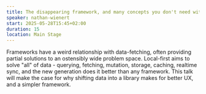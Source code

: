 ```yaml
---
title: The disappearing framework, and many concepts you don't need with Local First
speaker: nathan-wienert
start: 2025-05-28T15:45+02:00
duration: 15
location: Main Stage
---
```


Frameworks have a weird relationship with data-fetching, often providing partial solutions to an ostensibly wide problem space. Local-first aims to solve "all" of data - querying, fetching, mutation, storage, caching, realtime sync, and the new generation does it better than any framework. This talk will make the case for why shifting data into a library makes for better UX, and a simpler framework.
